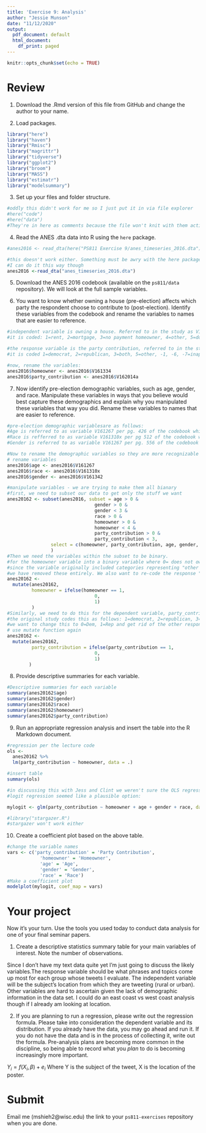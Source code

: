 ```yaml
---
title: 'Exercise 9: Analysis'
author: "Jessie Munson"
date: "11/12/2020"
output:
  pdf_document: default
  html_document:
    df_print: paged
---
```


```r
knitr::opts_chunk$set(echo = TRUE)
```

# Review

1. Download the .Rmd version of this file from GitHub and change the author to your name.

2. Load packages.

```r
library("here")
library("haven")
library("Rmisc")
library("magrittr")
library("tidyverse")
library("ggplot2")
library("broom")
library("MASS")
library("estimatr")
library("modelsummary")
```

3. Set up your files and folder structure.

```r
#oddly this didn't work for me so I just put it in via file explorer
#here("code")
#here("data")
#They're in here as comments because the file won't knit with them active
```

4. Read the ANES .dta data into R using the `here` package.
```r
#anes2016 <- read_dta(here("PS811 Exercise 9/anes_timeseries_2016.dta"))

#this doesn't work either. Something must be awry with the here package
#I can do it this way though
anes2016 <-read_dta("anes_timeseries_2016.dta")
```

5. Download the ANES 2016 codebook (available on the `ps811/data` repository). We will look at the full sample variables.

6. You want to know whether owning a house (pre-election) affects which party the respondent choose to contribute to (post-election). Identify these variables from the codebook and rename the variables to names that are easier to reference.
```r
#independent variable is owning a house. Referred to in the study as V161334 on pg 547 of the codebook
#it is coded: 1=rent, 2=mortgage, 3=no payment homeowner, 4=other, 5=don't know, -9=refused

#the response variable is the party contribution, referred to in the study as V162014a on pg. 762 of the codebook
#it is coded 1=democrat, 2=republican, 3=both, 5=other, -1, -6, -7=inapplicable or missing

#now, rename the variables:
anes2016$homeowner <- anes2016$V161334
anes2016$party_contribution <- anes2016$V162014a


```

7. Now identify pre-election demographic variables, such as age, gender, and race. Manipulate these variables in ways that you believe would best capture these demographics and explain why you manipulated these variables that way you did. Rename these variables to names that are easier to reference.

```r
#pre-election demographic variablesare as follows:
#Age is referred to as variable V161267 per pg. 426 of the codebook which codes it as: 18-90 or older
#Race is refferred to as variable V161310x per pg 512 of the codebook where it is coded: 1=White, 2=Black, 3= Asian/Pacific Islander, 4=Native American/Alaskan Native, 5=Hispanic, 6=Other, -2=Missing
#Gender is referred to as variable V161267 per pg. 556 of the codebook where it is coded: 1=Male, 2=Female, 3=Other, -9=Refused

#Now to rename the demographic variables so they are more recognizable
# rename variables
anes2016$age <- anes2016$V161267
anes2016$race <- anes2016$V161310x
anes2016$gender <- anes2016$V161342

#manipulate variables - we are trying to make them all bianary
#first, we need to subset our data to get only the stuff we want
anes20162 <- subset(anes2016, subset = age > 0 & 
                                gender > 0 & 
                                gender < 3 &
                                race > 0 & 
                                homeowner > 0 &
                                homeowner < 4 &
                                party_contribution > 0 &
                                party_contribution < 3,
                select = c(homeowner, party_contribution, age, gender, race)
                )
#Then we need the variables within the subset to be binary.
#for the homeowner variable into a binary variable where 0= does not own a home and 1 = is a homeowner
#since the variable originally included categories representing "other and "don't know" responses
#we have removed these entirely. We also want to re-code the response "mortgage" from 2 on the study's categorical #scale to 1 in binary terms, We can do this using the mutate function:
anes20162 <- 
  mutate(anes20162,
         homeowner = ifelse(homeowner == 1,
                                0,
                                1)
         )
#Similarly, we need to do this for the dependent variable, party_contribution
#the original study codes this as follows: 1=democrat, 2=republican, 3=both, 5=other, -1, -6, -7=inapplicable or missing
#we want to change this to 0=Dem, 1=Rep and get rid of the other responses.
# use mutate function again
anes20162 <- 
  mutate(anes20162,
         party_contribution = ifelse(party_contribution == 1,
                                0,
                                1)
        )
```

8. Provide descriptive summaries for each variable.

```r
#Descriptive summaries for each variable
summary(anes20162$age)
summary(anes20162$gender)
summary(anes20162$race)
summary(anes20162$homeowner)
summary(anes20162$party_contribution)

```

9. Run an appropriate regression analysis and insert the table into the R Markdown document.

```r
#regression per the lecture code
ols <-
  anes20162 %>%
  lm(party_contribution ~ homeowner, data = .)

#insert table
summary(ols)

#in discussing this with Jess and Clint we weren't sure the OLS regression was the best way to go. 
#logit regression seemed like a plausible option:

mylogit <- glm(party_contribution ~ homeowner + age + gender + race, data = anes20162, family = "binomial")

#library("stargazer.R")
#stargazer won't work either
```

10. Create a coefficient plot based on the above table.
```r
#change the variable names
vars <- c('party_contribution' = 'Party Contribution',
            'homeowner' = 'Homeowner',
            'age' = 'Age',
            'gender' = 'Gender',
            'race' = 'Race')
#Make a coefficient plot
modelplot(mylogit, coef_map = vars)
```


# Your project

Now it's your turn. Use the tools you used today to conduct data analysis for one of your final seminar papers.

1. Create a descriptive statistics summary table for your main variables of interest. Note the number of observations.

Since I don't have my text data quite yet I'm just going to discuss the likely variables.The response variable should be what phrases and topics come up most for each group whose tweets I evaluate. The independent variable will be the subject's location from which they are tweeting (rural or urban). Other variables are hard to ascertain given the lack of demographic information in the data set. I could do an east coast vs west coast analysis though if I already am looking at location.

2. If you are planning to run a regression, please write out the regression formula. Please take into consideration the dependent variable and its distribution. If you already have the data, you may go ahead and run it. If you do not have the data and is in the process of collecting it, write out the formula. Pre-analysis plans are becoming more common in the discipline, so being able to record what you *plan* to do is becoming increasingly more important.

$Y_i = f(X_i, \beta) + e_i$ Where Y is the subject of the tweet, X is the location of the poster.

# Submit

Email me (mshieh2@wisc.edu) the link to your `ps811-exercises` repository when you are done.
